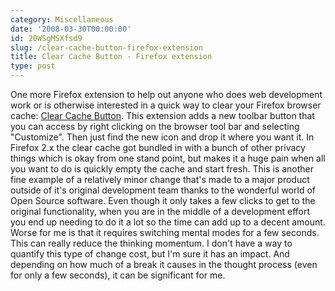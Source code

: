 ```yaml
---
category: Miscellaneous
date: '2008-03-30T00:00:00'
id: 20WSgMSXfsd9
slug: /clear-cache-button-firefox-extension
title: Clear Cache Button - Firefox extension
type: post
---
```


One more Firefox extension to help out anyone who does web
development work or is otherwise interested in a quick way to clear
your Firefox browser cache:
[Clear Cache Button](https://addons.mozilla.org/en-US/firefox/addon/1801).
This extension adds a new toolbar button that you can access by
right clicking on the browser tool bar and selecting "Customize".
Then just find the new icon and drop it where you want it. In
Firefox 2.x the clear cache got bundled in with a bunch of other
privacy things which is okay from one stand point, but makes it a
huge pain when all you want to do is quickly empty the cache and
start fresh. This is another fine example of a relatively minor
change that's made to a major product outside of it's original
development team thanks to the wonderful world of Open Source
software. Even though it only takes a few clicks to get to the
original functionality, when you are in the middle of a development
effort you end up needing to do it a lot so the time can add up to
a decent amount. Worse for me is that it requires switching mental
modes for a few seconds. This can really reduce the thinking
momentum. I don't have a way to quantify this type of change cost,
but I'm sure it has an impact. And depending on how much of a break
it causes in the thought process (even for only a few seconds), it
can be significant for me.